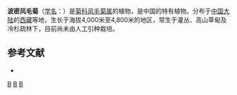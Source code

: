 {{Speciesbox
| name = 波密风毛菊
| status = 
| status_system = 
| image =
| genus = Saussurea
| species = bomiensis
| authority = [[陈艺林|Y. L. Chen]] et S. Y. Liang 
}}

'''波密风毛菊'''（[[学名|学名]]：{{lang|la|''Saussurea bomiensis''}}）是[[菊科|菊科]][[风毛菊属|风毛菊属]]的植物，是中国的特有植物。分布于[[中国大陆|中国大陆]]的[[西藏|西藏]]等地，生长于海拔4,000米至4,800米的地区，常生于灌丛、高山草甸及冷杉疏林下，目前尚未由人工引种栽培。

== 参考文献 ==
<div class="references-small">
* {{cite web| url =http://www.bioinfo.cn/db05/KmzwSpecies.php?action=view&id=4186| title =波密风毛菊| work =《中国高等植物数据库全库》| publisher =中国科学院微生物研究所| author =昆明植物研究所| accessdate =2009-02-24| deadurl =yes| archiveurl =https://web.archive.org/web/20160305010404/http://www.bioinfo.cn/db05/KmzwSpecies.php?action=view&id=4186| archivedate =2016-03-05}}
</div>
{{Taxonbar|from=Q11144192}}

[[Category:风毛菊属|B]]
[[Category:中國特有植物|B]]
[[Category:西藏植物|B]]